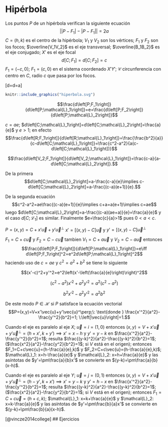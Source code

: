 # Hipérbola

Los puntos $P$ de un hipérbola  verifican la siguiente ecuación
$$\left|\left|P-F_1\right|-\left|P-F_1\right|\right|=2a$$
$C=(h,k)$ es el centro de la hipérbola; $V_1$ y $V_2$ son los vértices; $F_1$ y $F_2$
son los focos; $\overline{V_1V_2}$ es el eje transversal; $\overline{B_1B_2}$ es el eje conjugado; $X'$ es el eje focal
$$d\left[C;F_1\right]=d\left[C;F_2\right]=c$$
$F_1=(-c,0)$; $F_1=(c,0)$ en el sistema coordenado $X'Y'$; $\mathcal{C}$ circunferencia con centro en $C$, radio $c$ que pasa por los focos.

\[d\left[V_1;C\right]=d\left[V_2;C\right]=a\]


```r
knitr::include_graphics("hiperbola.svg")
```
$$\frac{d\left[P;F_1\right]}{d\left[P;\mathcal{L}_1\right]}=e=\frac{d\left[P;F_2\right]}{d\left[P;\mathcal{L}_2\right]}$$

$c=ae$; $d\left[C;\mathcal{L}_1\right]=d\left[C;\mathcal{L}_2\right]=\frac{a}{e}$ y $e>1$; en efecto $$\frac{d\left[R;F_1\right]}{d\left[R;\mathcal{L}_1\right]}=\frac{\frac{b^2}{a}}{c-d\left[C;\mathcal{L}_1\right]}=\frac{c^2-a^2}{a(c-d\left[C;\mathcal{L}_1\right])}$$

$$\frac{d\left[V_2;F_1\right]}{d\left[V_2;\mathcal{L}_1\right]}=\frac{c-a}{a-d\left[C;\mathcal{L}_2\right]}.$$

De la primera $$d\left[C;\mathcal{L}_2\right]=a-\frac{c-a}{e}\implies c-d\left[C;\mathcal{L}_2\right]=a-\frac{(c-a)(e+1)}{e}.$$

De la segunda ecuación $$c^2-a^2=ae\frac{(c-a)(e+1)}{e}\implies c+a=a(e+1)\implies c=ae$$ luego $d\left[C;\mathcal{L}_2\right]=a-\frac{(c-a)(ae+a)}{e}=\frac{a}{e}$ y el caso  $d\left[C;\mathcal{L}_1\right]$ es similar. Finalmente $e=\frac{c}{a}>1$ pues $0<a<c.$

$P=(x,y)=C+x'\vec{u}+y'\vec{u}^\perp$ $x'=[(x,y)-C]\vec{u}$ y $y'=[(x,y)-C]\vec{u}^\perp$

$F_1=C+c\vec{u}$ y $F_2=C-c\vec{u}$ tambien $V_1=C+a\vec{u}$ y $V_2=C-a\vec{u}$ entonces $$\frac{d\left[P;F_1\right]}{d\left[P;\mathcal{L}_1\right]}=e\iff d\left[P;F_1\right]^2=e^2d\left[P;\mathcal{L}_1\right]^2$$ haciendo uso de $c=ae$ y $c^2=a^2+b^2$ se tiene lo siguiente

$$(x'-c)^2+y'^2=e^2\left(x'-\left(\frac{a}{e}\right)\right)^2$$

$$(c^2-a^2) x'^2+a^2y'^2=a^2(c^2-a^2)$$

$$b^2x'^2-a^2y'^2=a^2b^2$$

De este modo $P\in\mathcal{H}$ si $P$ satisface la ecuación vectorial $$P=(x,y)=V+x'\vec{u}+y'\vec{u}^\perp;\: \text{donde } \frac{x'^2}{a^2}-\frac{y'^2}{b^2}=1; \:\left|\vec{u}\right|=1.$$

Cuando el eje es paralelo al eje $X$; $\vec{u}=i=(1,0)$ entonces $(x,y)=V+x'\vec{u}+y'\vec{u}^\perp=(h+x',k+y')\implies x'=x-h$ y $y'=y-k$ en $\frac{x'^2}{a^2}-\frac{y'^2}{b^2}=1$; resulta $\frac{(y-k)^2}{a^2}-\frac{(y-k)^2}{b^2}=1$; ($\frac{x^2}{a^2}-\frac{y^2}{b^2}=1$; si $V$ está en el origen); entonces $F_1=C+c\vec{u}=(h-\frac{a}{e},k)$ y $F_2=C+c\vec{u}=(h-\frac{a}{e},k)$; $\mathcal{L}_1: x=h-\frac{a}{e}$ y  $\mathcal{L}_2: x=h+\frac{a}{e}$ y las asíntotas de $y'=\pm\frac{a}{b}x'$ se convierte en  $(y-k)=\pm\frac{a}{b}(x-h)$.

Cuando el eje es paralelo al eje $Y$; $\vec{u}=j=(0,1)$ entonces $(x,y)=V+x'\vec{u}+y'\vec{u}^\perp=(h-y',k+x')\implies x'=y-k$ y $y'=h-x$  en $\frac{x'^2}{a^2}-\frac{y'^2}{b^2}=1$; resulta $\frac{(y-k)^2}{a^2}-\frac{(y-k)^2}{b^2}=1$; ($\frac{x^2}{a^2}-\frac{y^2}{b^2}=1$; si $V$ está en el origen); entonces $F_1=C+c\vec{u}=(h+c,k)$; $\mathcal{L}_1: x=k+\frac{a}{e}$ y  $\mathcal{L}_2: x=k-\frac{a}{e}$ y las asíntotas de $y'=\pm\frac{b}{a}x'$ se convierte en  $(y-k)=\pm\frac{b}{a}(x-h)$.


[@vincze2014college]
## Ejercicios
